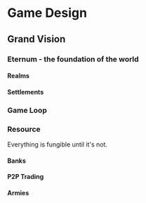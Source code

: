# Game Design

## Grand Vision

### Eternum - the foundation of the world

#### Realms

#### Settlements

### Game Loop

### Resource

Everything is fungible until it's not.

#### Banks

#### P2P Trading

#### Armies
